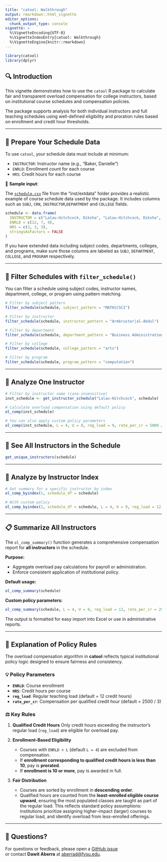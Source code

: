 ```yaml
---
title: "catool: Walkthrough"
output: rmarkdown::html_vignette
editor_options:
  chunk_output_type: console
vignette: >
  %\VignetteEncoding{UTF-8}
  %\VignetteIndexEntry{catool: Walkthrough}
  %\VignetteEngine{knitr::rmarkdown}
---
```


```r
library(catool)
library(dplyr)
```

## 🔍 Introduction

This vignette demonstrates how to use the `catool` R package to calculate fair and transparent overload compensation for college instructors, based on institutional course schedules and compensation policies.

The package supports analysis for both individual instructors and full teaching schedules using well-defined eligibility and proration rules based on enrollment and credit hour thresholds.

---

## 🏫 Prepare Your Schedule Data

To use `catool`, your schedule data must include at minimum:

* `INSTRUCTOR`: Instructor name (e.g., "Baker, Danielle")
* `ENRLD`: Enrollment count for each course
* `HRS`: Credit hours for each course

📂 **Sample input**: 

The [`schedule.csv`](https://raw.githubusercontent.com/dawit3000/catool/master/inst/extdata/schedule.csv) file from the "inst/extdata" folder provides a realistic example of course schedule data used by the package. It includes columns such as `SUBJ`, `CRN`, `INSTRUCTOR`,`DEPARTMENT` and `COLLEGE` fields.


```r
schedule <- data.frame(
  INSTRUCTOR = c("Lalau-Hitchcock, Diksha", "Lalau-Hitchcock, Diksha", "Brown, Cecily"),
  ENRLD = c(12, 7, 4),
  HRS = c(3, 3, 3),
  stringsAsFactors = FALSE
)
```

If you have extended data including subject codes, departments, colleges, and programs, make sure those columns are labeled as `SUBJ`, `DEPARTMENT`, `COLLEGE`, and `PROGRAM` respectively.

---

## 🔎 Filter Schedules with `filter_schedule()`

You can filter a schedule using subject codes, instructor names, department, college, or program using pattern matching.

```r
# Filter by subject pattern
filter_schedule(schedule, subject_pattern = "MATH|CSCI")

# Filter by instructor
filter_schedule(schedule, instructor_pattern = "Armbruster|al-Abdul")

# Filter by department
filter_schedule(schedule, department_pattern = "Business Administration")

# Filter by college
filter_schedule(schedule, college_pattern = "arts")

# Filter by program
filter_schedule(schedule, program_pattern = "computation")
```

---

## 👤 Analyze One Instructor

```r
# Filter by instructor name (case-insensitive)
inst_schedule <- get_instructor_schedule("Lalau-Hitchcock", schedule)

# Calculate overload compensation using default policy
ol_comp(inst_schedule)

# You can also apply custom policy parameters
ol_comp(inst_schedule, L = 4, U = 8, reg_load = 9, rate_per_cr = 5000 / 3)
```

---

## 👥 See All Instructors in the Schedule

```r
get_unique_instructors(schedule)
```

---

## 🔢 Analyze by Instructor Index

```r
# Get summary for a specific instructor by index
ol_comp_byindex(1, schedule_df = schedule)

# With custom policy
ol_comp_byindex(1, schedule_df = schedule, L = 4, U = 9, reg_load = 12, rate_per_cr = 2500 / 3)
```

---

## 📋 Summarize All Instructors

The `ol_comp_summary()` function generates a comprehensive compensation report for **all instructors** in the schedule.

**Purpose:**

- Aggregate overload pay calculations for payroll or administration.
- Enforce consistent application of institutional policy.

**Default usage:**

```r
ol_comp_summary(schedule)
```

**Custom policy parameters:**

```r
ol_comp_summary(schedule, L = 4, U = 9, reg_load = 12, rate_per_cr = 2500 / 3)
```

The output is formatted for easy import into Excel or use in administrative reports.

---

## 🧲 Explanation of Policy Rules

The overload compensation algorithm in **catool** reflects typical institutional policy logic designed to ensure fairness and consistency.

### 💡 Policy Parameters

* **`ENRLD`**: Course enrollment
* **`HRS`**: Credit hours per course
* **`reg_load`**: Regular teaching load (default = 12 credit hours)
* **`rate_per_cr`**: Compensation per qualified credit hour (default = 2500 / 3)

### ⚖️ Key Rules

1. **Qualified Credit Hours**
   Only credit hours exceeding the instructor’s regular load (`reg_load`) are eligible for overload pay.

2. **Enrollment-Based Eligibility**

   * Courses with `ENRLD < L` (default `L = 4`) are excluded from compensation.
   * If **enrollment corresponding to qualified credit hours is less than 10**, pay is **prorated**.
   * If **enrollment is 10 or more**, pay is awarded in full.

3. **Fair Distribution**

   * Courses are sorted by enrollment in **descending order**.
   * Qualified hours are counted from the **least-enrolled eligible course upward**, ensuring the most populated classes are taught as part of the regular load.
     This reflects standard policy assumptions: institutions prioritize assigning higher-impact (larger) courses to regular load, and identify overload from less-enrolled offerings.

---

## 📨 Questions?

For questions or feedback, please open a [GitHub issue](https://github.com/dawit3000/catool/issues)  
or contact **Dawit Aberra** at [aberrad@fvsu.edu](mailto:aberrad@fvsu.edu).
